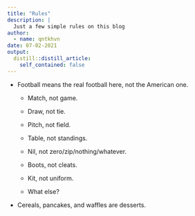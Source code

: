```yaml
---
title: "Rules"
description: |
  Just a few simple rules on this blog
author:
  - name: qntkhvn
date: 07-02-2021
output:
  distill::distill_article:
    self_contained: false
---
```


-   Football means the real football here, not the American one.

    -   Match, not game.

    -   Draw, not tie.

    -   Pitch, not field.

    -   Table, not standings.

    -   Nil, not zero/zip/nothing/whatever.

    -   Boots, not cleats.

    -   Kit, not uniform.
    
    -   What else?

-   Cereals, pancakes, and waffles are desserts.


